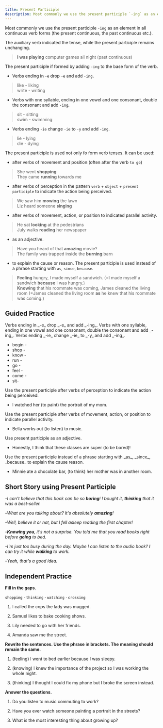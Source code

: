 ```yaml
---
title: Present Participle
description: Most commonly we use the present participle `-ing` as an element in all continuous verb forms
---
```


Most commonly we use the present participle `-ing` as an element in all continuous verb forms (the present continuous, the past continuous etc.).

The auxiliary verb indicated the tense, while the present participle remains unchanging.

> **I was playing** computer games all night (past continuous)

The present participle if formed by adding `-ing` to the base form of the verb.

- Verbs ending in `-e` drop `-e` and add `-ing`.

> like - liking  
> write - writing

- Verbs with one syllable, ending in one vowel and one consonant, double the consonant and add `-ing`.

> sit - sitting  
> swim - swimming

- Verbs ending `-ie` change `-ie` to `-y` and add `-ing`.

> lie - lying  
> die - dying

The present participle is used not only fo form verb tenses. It can be used:

- after verbs of movement and position (often after the verb `to go`)

> She went **shopping**  
> They came **running** towards me

- after verbs of perception in the pattern `verb` + `object` + `present participle` to indicate the action being perceived.

> We saw him **mowing** the lawn  
> Liz heard someone **singing**

- after verbs of movement, action, or position to indicated parallel activity.

> He sat **looking** at the pedestrians  
> July walks **reading** her newspaper

- as an adjective.

> Have you heard of that **amazing** movie?  
> The family was trapped inside the **burning** barn

- to explain the cause or reason. The present participle is used instead of a phrase starting with `as`, `since`, `because`.

> **Feeling** hungry, I made myself a sandwich. (=I made myself a sandwich **because** I was hungry.)  
> **Knowing** that his roommate was coming, James cleaned the living room (=James cleaned the living room **as** he knew that his roommate was coming.)

## Guided Practice

<Callout mt={8}>
  Verbs ending in _-e_ drop _-e_ and add _-ing_. Verbs with one syllable, ending in one
  vowel and one consonant, double the consonant and add _-ing_. Verbs ending _-ie_ change
  _-ie_ to _-y_ and add _-ing_.
</Callout>

- begin - <Blank /> <Tooltip content="beginning" />
- shop - <Blank /> <Tooltip content="shopping" />
- know - <Blank /> <Tooltip content="knowing" />
- run - <Blank /> <Tooltip content="running" />
- go - <Blank /> <Tooltip content="going" />
- feel - <Blank /> <Tooltip content="feeling" />
- come - <Blank /> <Tooltip content="coming" />
- sit- <Blank /> <Tooltip content="sitting" />

<Callout>
  Use the present participle after verbs of perception to indicate the action being
  perceived.
</Callout>

- I watched her (to paint) the portrait of my mom. <Tooltip content="I watched her painting the portrait of my mom."/>

<Callout>
  Use the present participle after verbs of movement, action, or position to indicate
  parallel activity.
</Callout>

- Bella works out (to listen) to music. <Tooltip content="Bella works out listening to music."/>

<Callout>Use present participle as an adjective.</Callout>

- Honestly, I think that these classes are super (to be bored)! <Tooltip content="Honestly, I think that these classes are super boring"/>

<Callout>
  Use the present participle instead of a phrase starting with _as_, _since_, _because_ to
  explain the cause reason.
</Callout>

- Minnie ate a chocolate bar, (to think) her mother was in another room. <Tooltip content="Minnie ate chocolate bar, thinking her mother was in another room."/>

## Short Story using Present Participle

-_I can't believe that this book can be so **boring**! I bought it, **thinking** that it was a best-seller._

-_What are you talking about? It's absolutely **amazing**!_

-_Well, believe it or not, but I fell asleep reading the first chapter!_

-_**Knowing you**, it's not a surprise. You told me that you read books right before **going** to bed._

-_I'm just too busy during the day. Maybe I can listen to the audio book? I can try it while **walking** to work._

-_Yeah, that's a good idea._

## Independent Practice

**Fill in the gaps.**

`shopping` · `thinking` · `watching` · `crossing`

1. I called the cops <Blank /> the lady was mugged. <Tooltip content="thinking" />

2. Samuel likes to bake <Blank /> cooking shows. <Tooltip content="watching" />

3. Lily needed to go <Blank /> with her friends. <Tooltip content="shopping" />

4. Amanda saw me <Blank /> the street. <Tooltip content="crossing" />

**Rewrite the sentences. Use the phrase in brackets. The meaning should remain the same.**

1. (feeling) I went to bed earlier because I was sleepy. <Tooltip content="Feeling sleepy, I went to bed earlier" />

2. (knowing) I knew the importance of the project so I was working the whole night. <Tooltip content="Knowing the importance of the project, I was working the whole night." />

3. (thinking) I thought I could fix my phone but I broke the screen instead. <Tooltip content="Thinking I could fix my phone, I broke the screen instead." />

**Answer the questions.**

1. Do you listen to music commuting to work? <Tooltip content="Yes, I listen to music commuting to work." />

2. Have you ever watch someone painting a portrait in the streets? <Tooltip content="No, I have never watched someone painting a portrait in the streets." />

3. What is the most interesting thing about growing up? <Tooltip content="The most interesting thing about growing up is how your perception of the world changes." />
